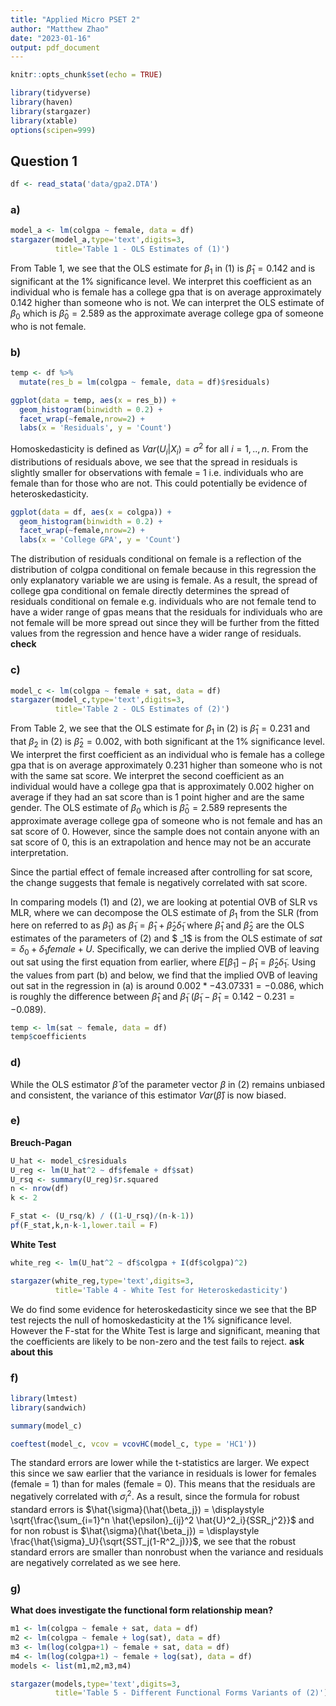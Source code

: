 ```yaml
---
title: "Applied Micro PSET 2"
author: "Matthew Zhao"
date: "2023-01-16"
output: pdf_document
---
```


```r
knitr::opts_chunk$set(echo = TRUE)
```

```r
library(tidyverse)
library(haven)
library(stargazer)
library(xtable)
options(scipen=999)
```

## Question 1

```r
df <- read_stata('data/gpa2.DTA')
```

### a)

\begin{equation}
\tag{1}
colgpa_i = \beta_0 + \beta_1 female_i + U_i
\end{equation}

```r
model_a <- lm(colgpa ~ female, data = df)
stargazer(model_a,type='text',digits=3,
          title='Table 1 - OLS Estimates of (1)')
```

From Table 1, we see that the OLS estimate for $\beta_1$ in (1) is $\hat{\beta}_1 = 0.142$ and is significant at the 1% significance level. We interpret this coefficient as an individual who is female has a college gpa that is on average approximately 0.142 higher than someone who is not. We can interpret the OLS estimate of $\beta_0$ which is $\hat{\beta}_0 = 2.589$ as the approximate average college gpa of someone who is not female. 

### b)

```r
temp <- df %>%
  mutate(res_b = lm(colgpa ~ female, data = df)$residuals)

ggplot(data = temp, aes(x = res_b)) +
  geom_histogram(binwidth = 0.2) +
  facet_wrap(~female,nrow=2) + 
  labs(x = 'Residuals', y = 'Count')
```

Homoskedasticity is defined as $Var(U_i|X_i) = \sigma^2$ for all $i=1,..,n$. From the distributions of residuals above, we see that the spread in residuals is slightly smaller for observations with female = 1 i.e. individuals who are female than for those who are not. This could potentially be evidence of heteroskedasticity. 

```r
ggplot(data = df, aes(x = colgpa)) +
  geom_histogram(binwidth = 0.2) +
  facet_wrap(~female,nrow=2) + 
  labs(x = 'College GPA', y = 'Count')
```

The distribution of residuals conditional on female is a reflection of the distribution of colgpa conditional on female because in this regression the only explanatory variable we are using is female. As a result, the spread of college gpa conditional on female directly determines the spread of residuals conditional on female e.g. individuals who are not female tend to have a wider range of gpas means that the residuals for individuals who are not female will be more spread out since they will be further from the fitted values from the regression and hence have a wider range of residuals. **check**

### c)

\begin{equation}
\tag{2}
colgpa_i = \beta_0 + \beta_1 female_i + \beta_2 sat_i + V_i
\end{equation}

```r
model_c <- lm(colgpa ~ female + sat, data = df)
stargazer(model_c,type='text',digits=3,
          title='Table 2 - OLS Estimates of (2)')
```

From Table 2, we see that the OLS estimate for $\beta_1$ in (2) is $\hat{\beta}_1 = 0.231$ and that $\beta_2$ in (2) is $\hat{\beta}_2 = 0.002$, with both significant at the 1% significance level. We interpret the first coefficient as an individual who is female has a college gpa that is on average approximately 0.231 higher than someone who is not with the same sat score. We interpret the second coefficient as an individual would have a college gpa that is approximately 0.002 higher on average if they had an sat score than is 1 point higher and are the same gender. The OLS estimate of $\beta_0$ which is $\hat{\beta}_0 = 2.589$ represents the approximate average college gpa of someone who is not female and has an sat score of 0. However, since the sample does not contain anyone with an sat score of 0, this is an extrapolation and hence may not be an accurate interpretation. 

Since the partial effect of female increased after controlling for sat score, the change suggests that female is negatively correlated with sat score. 

In comparing models (1) and (2), we are looking at potential OVB of SLR vs MLR, where we can decompose the OLS estimate of $\beta_1$ from the SLR (from here on referred to as $\tilde{\beta}_1$) as $\tilde{\beta}_1 = \hat{\beta}_1 + \hat{\beta}_2 \tilde{\delta}_1$ where $\hat{\beta}_1$ and $\hat{\beta}_2$ are the OLS estimates of the parameters of (2) and $ \tilde{\delta}_1$ is from the OLS estimate of $sat = \delta_0 + \delta_1 female + U$. Specifically, we can derive the implied OVB of leaving out sat using the first equation from earlier, where $E[\tilde{\beta}_1] - \hat{\beta}_1 = \hat{\beta}_2 \tilde{\delta}_1$. Using the values from part (b) and below, we find that the implied OVB of leaving out sat in the regression in (a) is around $0.002 * -43.07331 = -0.086$, which is roughly the difference between $\hat{\beta}_1$ and $\tilde{\beta}_1$ ($\tilde{\beta}_1 - \hat{\beta}_1 = 0.142 - 0.231 = -0.089)$. 

```r
temp <- lm(sat ~ female, data = df)
temp$coefficients
```

### d)

While the OLS estimator $\hat{\beta}$ of the parameter vector $\beta$ in (2) remains unbiased and consistent, the variance of this estimator $Var(\hat{\beta})$ is now biased.

### e)

**Breuch-Pagan**

```r
U_hat <- model_c$residuals
U_reg <- lm(U_hat^2 ~ df$female + df$sat)
U_rsq <- summary(U_reg)$r.squared
n <- nrow(df)
k <- 2

F_stat <- (U_rsq/k) / ((1-U_rsq)/(n-k-1))
pf(F_stat,k,n-k-1,lower.tail = F)
```

**White Test**

```r
white_reg <- lm(U_hat^2 ~ df$colgpa + I(df$colgpa)^2)

stargazer(white_reg,type='text',digits=3,
          title='Table 4 - White Test for Heteroskedasticity')
```

We do find some evidence for heteroskedasticity since we see that the BP test rejects the null of homoskedasticity at the 1% significance level. However the F-stat for the White Test is large and significant, meaning that the coefficients are likely to be non-zero and the test fails to reject. **ask about this**


### f)

```r
library(lmtest)
library(sandwich)

summary(model_c)
```

```r
coeftest(model_c, vcov = vcovHC(model_c, type = 'HC1'))
```

The standard errors are lower while the t-statistics are larger. We expect this since we saw earlier that the variance in residuals is lower for females (female = 1) than for males (female = 0). This means that the residuals are negatively correlated with $\sigma_i^2$. As a result, since the formula for robust standard errors is $\hat{\sigma}(\hat{\beta_j}) = \displaystyle \sqrt{\frac{\sum_{i=1}^n \hat{\epsilon}_{ij}^2 \hat{U}^2_i}{SSR_j^2}}$ and for non robust is $\hat{\sigma}(\hat{\beta_j}) = \displaystyle \frac{\hat{\sigma}_U}{\sqrt{SST_j(1-R^2_j)}}$, we see that the robust standard errors are smaller than nonrobust when the variance and residuals are negatively correlated as we see here. 

### g)

**What does investigate the functional form relationship mean?**

```r
m1 <- lm(colgpa ~ female + sat, data = df)
m2 <- lm(colgpa ~ female + log(sat), data = df)
m3 <- lm(log(colgpa+1) ~ female + sat, data = df)
m4 <- lm(log(colgpa+1) ~ female + log(sat), data = df)
models <- list(m1,m2,m3,m4)

stargazer(models,type='text',digits=3,
          title='Table 5 - Different Functional Forms Variants of (2)')
```


